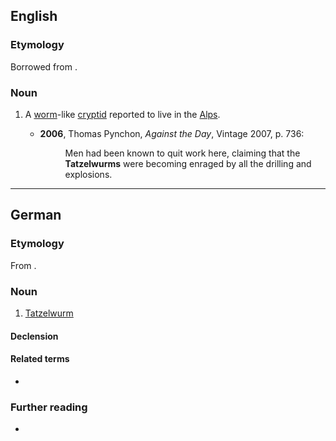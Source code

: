 ==English==
{{wikipedia}}

===Etymology===
Borrowed from {{bor|en|de|Tatzelwurm}}.

===Noun===
{{en-noun}}

# {{lb|en|cryptozoology}} A [[worm]]-like [[cryptid]] reported to live in the [[Alps]].
#* '''2006''', Thomas Pynchon, ''Against the Day'', Vintage 2007, p. 736:
#*: Men had been known to quit work here, claiming that the '''Tatzelwurms''' were becoming enraged by all the drilling and explosions.

----

==German==
{{wikipedia|lang=de}}

===Etymology===
From {{affix|de|Tatze|gloss1=paw, claw|Wurm|gloss2=worm}}.

===Noun===
{{de-noun|m|Tatzelwurms|gen2=Tatzelwurmes|Tatzelwürmer}}

# {{lb|de|cryptozoology}} [[#English|Tatzelwurm]]

====Declension====
{{de-decl-noun-m|(e)s|pl=Tatzelwürmer}}

====Related terms====
* {{l|de|Lindwurm|g=m}}

===Further reading===
* {{R:Duden}}